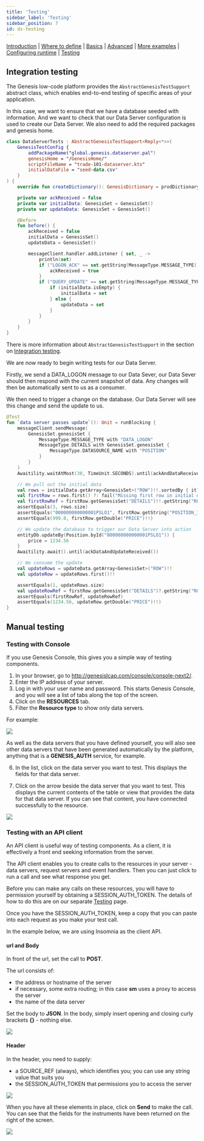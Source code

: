 ```yaml
---
title: 'Testing'
sidebar_label: 'Testing'
sidebar_position: 7
id: ds-testing
---
```


[Introduction](/creating-applications/defining-your-application/user-interface/data-servers/data-servers/) | [Where to define](/creating-applications/defining-your-application/user-interface/data-servers/ds-where-to-define/) | [Basics](/creating-applications/defining-your-application/user-interface/data-servers/ds-technical-details/) |  [Advanced](/creating-applications/defining-your-application/user-interface/data-servers/ds-advanced-technical-details/) | [More examples](/creating-applications/defining-your-application/user-interface/data-servers/ds-more-examples/) | [Configuring runtime](/creating-applications/defining-your-application/user-interface/data-servers/ds-configure-runtime/) | [Testing](/creating-applications/defining-your-application/user-interface/data-servers/ds-testing/)

## Integration testing

The Genesis low-code platform provides the `AbstractGenesisTestSupport` abstract class, which enables end-to-end testing of specific areas of your application. 

In this case, we want to ensure that we have a database seeded with information. And we want to check that our Data Server configuration is used to create our Data Server. We also need to add the required packages and genesis home.

```kotlin
class DataServerTests : AbstractGenesisTestSupport<Reply<*>>(
    GenesisTestConfig {
        addPackageName("global.genesis.dataserver.pal")
        genesisHome = "/GenesisHome/"
        scriptFileName = "trade-101-dataserver.kts"
        initialDataFile = "seed-data.csv"
    }
) {
    override fun createDictionary(): GenesisDictionary = prodDictionary()

    private var ackReceived = false
    private var initialData: GenesisSet = GenesisSet()
    private var updateData: GenesisSet = GenesisSet()

    @Before
    fun before() {
        ackReceived = false
        initialData = GenesisSet()
        updateData = GenesisSet()

        messageClient.handler.addListener { set, _ ->
            println(set)
            if ("LOGON_ACK" == set.getString(MessageType.MESSAGE_TYPE)) {
                ackReceived = true
            }
            if ("QUERY_UPDATE" == set.getString(MessageType.MESSAGE_TYPE)) {
                if (initialData.isEmpty) {
                    initialData = set
                } else {
                    updateData = set
                }
            }
        }
    }
}
```

There is more information about `AbstractGenesisTestSupport` in the section on [Integration testing](/managing-applications/test/integration-testing/).

We are now ready to begin writing tests for our Data Server.

Firstly, we send a DATA_LOGON message to our Data Sever, our Data Sever should then respond with the current snapshot of data. Any changes will then be automatically sent to us as a consumer.

We then need to trigger a change on the database. Our Data Server will see this change and send the update to us.

```kotlin
@Test
fun `data server passes update`(): Unit = runBlocking {
    messageClient.sendMessage(
        GenesisSet.genesisSet {
            MessageType.MESSAGE_TYPE with "DATA_LOGON"
            MessageType.DETAILS with GenesisSet.genesisSet {
                MessageType.DATASOURCE_NAME with "POSITION"
            }
        }
    )
    Awaitility.waitAtMost(30, TimeUnit.SECONDS).until(ackAndDataReceived())

    // We pull out the initial data
    val rows = initialData.getArray<GenesisSet>("ROW")!!.sortedBy { it?.getString("POSITION_ID") }
    val firstRow = rows.first() ?: fail("Missing first row in initial data")
    val firstRowRef = firstRow.getGenesisSet("DETAILS")!!.getString("ROW_REF")!!
    assertEquals(3, rows.size)
    assertEquals("000000000000001PSLO1", firstRow.getString("POSITION_ID")!!)
    assertEquals(999.0, firstRow.getDouble("PRICE")!!)

    // We update the database to trigger our Data Server into action
    entityDb.updateBy(Position.byId("000000000000001PSLO1")) {
        price = 1234.56
    }
    Awaitility.await().until(ackDataAndUpdateReceived())

    // We consume the update
    val updateRows = updateData.getArray<GenesisSet>("ROW")!!
    val updateRow = updateRows.first()!!

    assertEquals(1, updateRows.size)
    val updateRowRef = firstRow.getGenesisSet("DETAILS")?.getString("ROW_REF")!!
    assertEquals(firstRowRef, updateRowRef)
    assertEquals(1234.56, updateRow.getDouble("PRICE")!!)
}
```

## Manual testing

### Testing with Console
If you use Genesis Console, this gives you a simple way of testing components.

1. In your browser, go to http://genesislcap.com/console/console-next2/.
2. Enter the IP address of your server.
3. Log in with your user name and password. This starts Genesis Console, and you will see a list of tabs along the top of the screen.
4. Click on the **RESOURCES** tab.
5. Filter the **Resource type** to show only data servers.

For example:

![](/img/test-console-ds-filter.png)

As well as the data servers that you have defined yourself, you will also see other data servers that have been generated automatically by the platform, anything that is a **GENESIS_AUTH** service, for example.

6. In the list, click on the data server you want to test. This displays the fields for that data server. 

7. Click on the arrow beside the data server that you want to test. This displays the current contents of the table or view that provides the data for that data server. If you can see that content, you have connected successfully to the resource.

![](/img/test-console-ds-success.png)


### Testing with an API client

An API client is useful way of testing components. As a client, it is effectively a front end seeking information from the server.

The API client enables you to create calls to the resources in your server - data servers, request servers and event handlers. Then you can just click to run a call and see what response you get.

Before you can make any calls on these resources, you will have to permission yourself by obtaining a SESSION_AUTH_TOKEN. The details of how to do this are on our separate [Testing](/managing-applications/test/integration-testing/#using-an-api-client) page.

Once you have the SESSION_AUTH_TOKEN, keep a copy that you can paste into each request as you make your test call.

In the example below, we are using Insomnia as the client API.

#### url and Body
In front of the url, set the call to **POST**.

The url consists of:

- the address or hostname of the server
- if necessary, some extra routing; in this case **sm** uses a proxy to access the server
- the name of the data server


Set the body to **JSON**. In the body, simply insert opening and closing curly brackets **{}** - nothing else. 

![](/img/test-ds-url-body.png)

#### Header
In the header, you need to supply:

- a SOURCE_REF (always), which identifies you; you can use any string value that suits you
- the SESSION_AUTH_TOKEN that permissions you to access the server

![](/img/test-ds-header.png)

When you have all these elements in place, click on **Send** to make the call. You can see that the fields for the instruments have been returned on the right of the screen.

![](/img/test-ds-instrument-success.png)